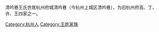 清吟巷王氏世居杭州府城清吟巷（今杭州上城区清吟巷），为旧杭州府高、丁、许、王四家之一。

[[Category:杭州人|Category:杭州人]]
[[Category:王姓家族|Category:王姓家族]]